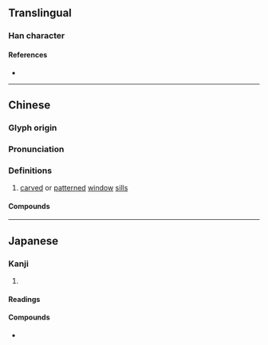 {{also|棂}}
{{character info/new}}
==Translingual==

===Han character===
{{Han char|rn=75|rad=木|as=17|sn=21|four=41963|canj=DMBR|ids=⿰木霝}}

====References====
* {{Han ref|kx=0562.170|dkj=15887|dj=0950.390|hdz=21320.030|uh=6AFA|ud=27386|bh=C4E7|bd=50407}}

----

==Chinese==
{{zh-forms}}

===Glyph origin===
{{Han etym}}

===Pronunciation===
{{zh-pron
|m=líng
|c=ling4
|mc=y
|oc=y
|ma=
|cat=n
}}

===Definitions===
{{zh-hanzi}}

# [[carve]]d or [[pattern]]ed [[window]] [[sill]]s

====Compounds====
{{zh-der|櫺星門|窗櫺|櫺床|櫺軒}}

{{zh-cat|Architecture}}

----

==Japanese==

===Kanji===
{{ja-kanji|grade=|rs=木17}}

# {{defn|lang=ja|sort=木17}}

====Readings====
{{ja-readings
|goon=りょう<りやう
|kanon=れい
|toon=りん
|kanyoon=れん
|kun=れんじ-
}}

====Compounds====
* {{ja-r|櫺子|れんじ}}